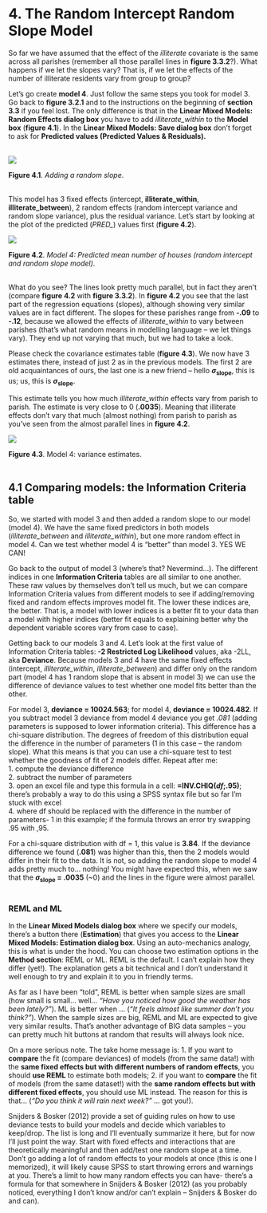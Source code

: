 # 4. The Random Intercept Random Slope Model   
So far we have assumed that the effect of the *illiterate* covariate is the same across all parishes (remember all those parallel lines in **figure 3.3.2**?). What happens if we let the slopes vary? That is, if we let the effects of the number of illiterate residents vary from group to group?  

Let’s go create **model 4**. Just follow the same steps you took for model 3. Go back to **figure 3.2.1** and to the instructions on the beginning of **section 3.3** if you feel lost. The only difference is that in the **Linear Mixed Models: Random Effects dialog box** you have to add *illiterate_within* to the **Model box** (**figure 4.1**). In the **Linear Mixed Models: Save dialog box** don’t forget to ask for **Predicted values (Predicted Values & Residuals).**  
&nbsp;

![](images/ch4/fig_4_1_rslope.png)

**Figure 4.1**. *Adding a random slope*.  
&nbsp;  

This model has 3 fixed effects (intercept, **illiterate_within**, **illiterate_between**), 2 random effects (random intercept variance and random slope variance), plus the residual variance. Let’s start by looking at the plot of the predicted (*PRED_*) values first (**figure 4.2**).  

![](images/ch4/fig_4_2_pred_rf.png)  

**Figure 4.2**. *Model 4: Predicted mean number of houses (random intercept and random slope model)*.  
&nbsp;


What do you see? The lines look pretty much parallel, but in fact they aren’t (compare **figure 4.2** with **figure 3.3.2**). In **figure 4.2** you see that the last part of the regression equations (slopes), although showing very similar values are in fact different. The slopes for these parishes range from **-.09** to **-.12**, because we allowed the effects of *illiterate_within* to vary between parishes (that’s what random means in modelling language – we let things vary). They end up not varying that much, but we had to take a look.  

Please check the covariance estimates table (**figure 4.3**). We now have 3 estimates there, instead of just 2 as in the previous models. The first 2 are old acquaintances of ours, the last one is a new friend – hello **_σ_<sub>slope</sub>**, this is us; us, this is **_σ_<sub>slope</sub>**.  

This estimate tells you how much *illiterate_within* effects vary from parish to parish. The estimate is very close to 0 (**.0035**). Meaning that illiterate effects don’t vary that much (almost nothing) from parish to parish as you’ve seen from the almost parallel lines in **figure 4.2**. 
&nbsp;

![](images/ch4/fig_4_3_random.png)

**Figure 4.3**. Model 4: variance estimates.  
&nbsp;

## 4.1 Comparing models: the Information Criteria table
So, we started with model 3 and then added a random slope to our model (model 4). We have the same fixed predictors in both models (*illiterate_between* and *illiterate_within*), but one more random effect in model 4. Can we test whether model 4 is “better” than model 3. YES WE CAN!  

Go back to the output of model 3 (where’s that? Nevermind…). The different indices in one **Information Criteria** tables are all similar to one another. These raw values by themselves don’t tell us much, but we can compare Information Criteria values from different models to see if adding/removing fixed and random effects improves model fit. The lower these indices are, the better. That is, a model with lower indices is a better fit to your data than a model with higher indices (better fit equals to explaining better why the dependent variable scores vary from case to case).  

Getting back to our models 3 and 4. Let’s look at the first value of Information Criteria tables: **-2 Restricted Log Likelihood** values, aka -2LL, aka **Deviance**. Because models 3 and 4 have the same fixed effects (intercept, *illiterate_within*, *illiterate_between*) and differ only on the random part (model 4 has 1 random slope that is absent in model 3) we can use the difference of deviance values to test whether one model fits better than the other.  

For model 3, **deviance = 10024.563**; for model 4, **deviance = 10024.482**. If you subtract model 3 deviance from model 4 deviance you get *.081* (adding parameters is supposed to lower information criteria). This difference has a chi-square distribution. The degrees of freedom of this distribution equal the difference in the number of parameters (1 in this case – the random slope). What this means is that you can use a chi-square test to test whether the goodness of fit of 2 models differ. Repeat after me:  
1. compute the deviance difference  
2. subtract the number of parameters  
3. open an excel file and type this formula in a cell: **=INV.CHIQ(_df_;.95)**; there’s probably a way to do this using a SPSS syntax file but so far I’m stuck with excel   
4. where df should be replaced with the difference in the number of parameters- 1 in this example; if the formula throws an error try swapping .95 with ,95.  

For a chi-square distribution with df = 1, this value is **3.84**. If the deviance difference we found (**.081**) was higher than this, then the 2 models would differ in their fit to the data. It is not, so adding the random slope to model 4 adds pretty much to… nothing! You might have expected this, when we saw that the **_σ_<sub>slope</sub> = .0035** (~0) and the lines in the figure were almost parallel.  
&nbsp;  

### REML and ML
In the **Linear Mixed Models dialog box** where we specify our models, there’s a button there (**Estimation**) that gives you access to the **Linear Mixed Models: Estimation dialog box**. Using an auto-mechanics analogy, this is what is under the hood. You can choose two estimation options in the **Method section**: REML or ML. REML is the default. I can’t explain how they differ (yet!). The explanation gets a bit technical and I don’t understand it well enough to try and explain it to you in friendly terms.  

As far as I have been "told", REML is better when sample sizes are small (how small is small… well… *“Have you noticed how good the weather has been lately?”*). ML is better when … (*“It feels almost like summer don’t you think?”*). When the sample sizes are big, REML and ML are expected to give very similar results. That’s another advantage of BIG data samples – you can pretty much hit buttons at random that results will always look nice.  

On a more serious note. The take home message is:
1.	If you want to **compare** the fit (compare deviances) of models (from the same data!) with the **same fixed effects but with different numbers of random effects**, you should **use REML** to estimate both models;
2.	if you want to **compare** the fit of models (from the same dataset!) with the **same random effects but with different fixed effects**, you should use ML instead. The reason for this is that… (*“Do you think it will rain next week?”* … got you!).  

Snijders & Bosker (2012) provide a set of guiding rules on how to use deviance tests to build your models and decide which variables to keep/drop. The list is long and I’ll eventually summarize it here, but for now I’ll just point the way. Start with fixed effects and interactions that are theoretically meaningful and then add/test one random slope at a time. Don’t go adding a lot of random effects to your models at once (this is one I memorized), it will likely cause SPSS to start throwing errors and warnings at you. There’s a limit to how many random effects you can have- there’s a formula for that somewhere in Snijders & Bosker (2012) (as you probably noticed, everything I don’t know and/or can’t explain – Snijders & Bosker do and can).